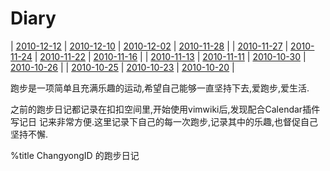 = Diary =
| [[2010-12-12]] | [[2010-12-10]] | [[2010-12-02]] | [[2010-11-28]] |
| [[2010-11-27]] | [[2010-11-24]] | [[2010-11-22]] | [[2010-11-16]] |
| [[2010-11-13]] | [[2010-11-11]] | [[2010-10-30]] | [[2010-10-26]] |
| [[2010-10-25]] | [[2010-10-23]] | [[2010-10-20]] |

跑步是一项简单且充满乐趣的运动,希望自己能够一直坚持下去,爱跑步,爱生活.

之前的跑步日记都记录在扣扣空间里,开始使用vimwiki后,发现配合Calendar插件写记日
记来非常方便.这里记录下自己的每一次跑步,记录其中的乐趣,也督促自己坚持不懈.

%title ChangyongID 的跑步日记
